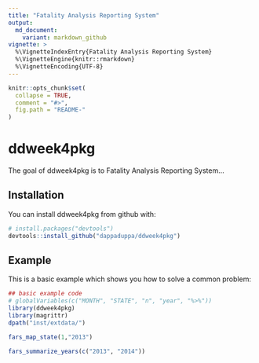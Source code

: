 ```yaml
---
title: "Fatality Analysis Reporting System"
output:
  md_document:
    variant: markdown_github
vignette: >
  %\VignetteIndexEntry{Fatality Analysis Reporting System}
  %\VignetteEngine{knitr::rmarkdown}
  %\VignetteEncoding{UTF-8}
---
```


<!-- README.md is generated from README.Rmd. Please edit that file -->

```r
knitr::opts_chunk$set(
  collapse = TRUE,
  comment = "#>",
  fig.path = "README-"
)
```

# ddweek4pkg

The goal of ddweek4pkg is to Fatality Analysis Reporting System...

## Installation

You can install ddweek4pkg from github with:

```r
# install.packages("devtools")
devtools::install_github("dappaduppa/ddweek4pkg")
```

## Example

This is a basic example which shows you how to solve a common problem:

```r
## basic example code
# globalVariables(c("MONTH", "STATE", "n", "year", "%>%"))
library(ddweek4pkg)
library(magrittr)
dpath("inst/extdata/")

fars_map_state(1,"2013")

fars_summarize_years(c("2013", "2014"))
```
